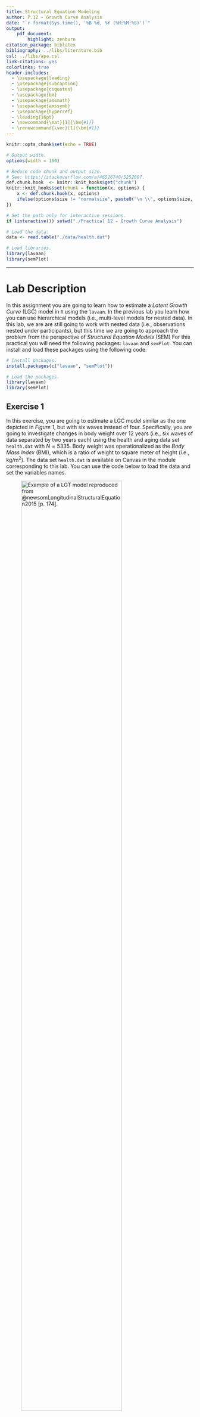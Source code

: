 ```yaml
---
title: Structural Equation Modeling
author: P.12 - Growth Curve Analysis
date: "`r format(Sys.time(), '%B %d, %Y (%H:%M:%S)')`"
output:
    pdf_document:
        highlight: zenburn
citation_package: biblatex
bibliography: ../libs/literature.bib
csl: ../libs/apa.csl
link-citations: yes
colorlinks: true
header-includes:
  - \usepackage{leading}
  - \usepackage{subcaption}
  - \usepackage{csquotes}
  - \usepackage{bm}
  - \usepackage{amsmath}
  - \usepackage{amssymb}
  - \usepackage{hyperref}
  - \leading{16pt}
  - \newcommand{\mat}[1]{\bm{#1}}
  - \renewcommand{\vec}[1]{\bm{#1}}
---
```


```r
knitr::opts_chunk$set(echo = TRUE)

# Output width.
options(width = 100)

# Reduce code chunk and output size.
# See: https://stackoverflow.com/a/46526740/5252007.
def.chunk.hook  <- knitr::knit_hooks$get("chunk")
knitr::knit_hooks$set(chunk = function(x, options) {
    x <- def.chunk.hook(x, options)
    ifelse(options$size != "normalsize", paste0("\n \\", options$size, "\n\n", x, "\n\n \\normalsize"), x)
})

# Set the path only for interactive sessions.
if (interactive()) setwd("./Practical 12 - Growth Curve Analysis")

# Load the data.
data <- read.table("./data/health.dat")

# Load libraries.
library(lavaan)
library(semPlot)
```

---

# Lab Description

In this assignment you are going to learn how to estimate a *Latent Growth
Curve* (LGC) model in `R` using the `lavaan`. In the previous lab you learn how
you can use hierarchical models (i.e., multi-level models for nested data). In
this lab, we are are still going to work with nested data (i.e., observations
nested under participants), but this time we are going to approach the problem
from the perspective of *Structural Equation Models* (SEM) For this practical
you will need the following packages: `lavaan` and `semPlot`. You can install
and load these packages using the following code:

```r
# Install packages.
install.packages(c("lavaan", "semPlot"))

# Load the packages.
library(lavaan)
library(semPlot)
```

## Exercise 1

In this exercise, you are going to estimate a LGC model similar as the one
depicted in *Figure 1*, but with six waves instead of four. Specifically, you
are going to investigate changes in body weight over $12$ years (i.e., six waves
of data separated by two years each) using the health and aging data set
`health.dat` with $N = 5335$. Body weight was operationalized as the *Body Mass
Index* (BMI), which is a ratio of weight to square meter of height (i.e.,
$\text{kg} / \text{m}^2$). The data set `health.dat` is available on Canvas in
the module corresponding to this lab. You can use the code below to load the
data and set the variables names.

![Example of a LGT model reproduced from @newsomLongitudinalStructuralEquation2015 [p. 174].](./assets/ex_1_figure_1.png){width=80%}

Set the working directory to the location where your data file has been
downloaded and load the data.

```r
# For example.
setwd("/Users/mihai/Downloads")

# Load data.
data <- read.table("health.dat")

# Inspect the data.
View(data)
```

Set the variable names.

```r
# Variable names.
variable_names_ex_1 = c(
    "age", "srh1", "srh2", "srh3", "srh4", "srh5", "srh6", "bmi1",
    "bmi2", "bmi3", "bmi4", "bmi5", "bmi6", "cesdna1", "cesdpa1", "cesdso1",
    "cesdna2", "cesdpa2", "cesdso2", "cesdna3", "cesdpa3", "cesdso3",
    "cesdna4", "cesdpa4", "cesdso4", "cesdna5", "cesdpa5", "cesdso5",
    "cesdna6", "cesdpa6", "cesdso6", "diab1", "diab2", "diab3 ", "diab4", "diab5", "diab6"
)

# Set the names.
names(data) <- variable_names_ex_1
```

List the variables.

```r
# List variables.
str(data)
```

Specify which fit measures we are interested in:

```r
# Fit indices to print.
fit_indices <- c("chisq", "df", "pvalue", "cfi", "tli", "rmsea", "rmsea.pvalue", "srmr")
```

a. Estimate a *LGC* model in which you set each intercept factor loading equal
   to $1$ and the slope factor loadings equal to $0$, $1$, $2$, $3$, $4$, and
   $5$. Do not include correlated measurement residuals in this model. Evaluate
   the fit of this model, and interpret the mean of the latent intercept and
   mean of the latent slope.

*It is important to note that instead of functions `sem` and `cfa`, this time we
use the function **`growth`** for fitting the models.*

```r
# Model syntax.
model_ex_1_a <- "
    # Latent intercept variable.
    int =~ 1 * bmi1 + 1 * bmi2 + 1 * bmi3 + 1 * bmi4 + 1 * bmi5 + 1 * bmi6

    # Latent slope variable.
    slp =~ 0 * bmi1 + 1 * bmi2 + 2 * bmi3 + 3 * bmi4 + 4 * bmi5 + 5 * bmi6

    # Latent variances and covariances.
    int ~~ int
    slp ~~ slp
    int ~~ slp
"

# Fit model.
model_ex_1_a_fit <- growth(model_ex_1_a, data = data)

# Visualize the model.
semPaths(model_ex_1_a_fit, what = "paths", whatLabels = "std", edge.label.position = 0.7)

# Model summary.
summary(model_ex_1_a_fit, standardized = TRUE, rsquare = TRUE)

# Fit measures.
fitMeasures(model_ex_1_a_fit, fit.measures = fit_indices)
```

Note that when we use `rsquare = TRUE` the `lavaan` documentation indicates the
following:

> If `rsquare = TRUE`, the $r^2$ values for the dependent variables in the model
are printed.

b. Re-estimate the model from point *(a)*, but now add auto-correlations among
   adjacent time points of the measurement residuals (e.g., $\varepsilon_1$ with
   $\varepsilon_2$, $\varepsilon_2$ with $\varepsilon_3$, and so on). Evaluate
   the fit of this model and test its fit against the more restricted model
   estimated at point *(a)*.

We can add the adjacent correlated residuals as follows:

```r
# Model syntax.
model_ex_1_b <- "
    # Latent intercept variable.
    int =~ 1 * bmi1 + 1 * bmi2 + 1 * bmi3 + 1 * bmi4 + 1 * bmi5 + 1 * bmi6

    # Latent slope variable.
    slp =~ 0 * bmi1 + 1 * bmi2 + 2 * bmi3 + 3 * bmi4 + 4 * bmi5 + 5 * bmi6

    # Latent variances and covariances.
    int ~~ int
    slp ~~ slp
    int ~~ slp

    # Adjacent correlated residuals.
    bmi1 ~~ bmi2
    bmi2 ~~ bmi3
    bmi3 ~~ bmi4
    bmi4 ~~ bmi5
    bmi5 ~~ bmi6
"

# Fit model.
model_ex_1_b_fit <- growth(model_ex_1_b, data = data)

# Visualize the model.
semPaths(model_ex_1_b_fit, what = "paths", whatLabels = "std", edge.label.position = 0.7)

# Model summary.
summary(model_ex_1_b_fit, standardized = TRUE, rsquare = TRUE)

# Fit measures.
fitMeasures(model_ex_1_b_fit, fit.measures = fit_indices)
```

To compare the fit of `model_ex_1_b` to `model_ex_1_a` we can take a look at the
fit measures and also perform a *Likelihood Ratio Test* (LRT).

```r
# Put all fit measures in a data frame or convenience.
fit_measures_ex_1 <- data.frame(
    model_ex_1_a = fitMeasures(model_ex_1_a_fit, fit.measures = fit_indices),
    model_ex_1_b = fitMeasures(model_ex_1_b_fit, fit.measures = fit_indices)
)

# Print all fit measures rounded to four decimals.
round(fit_measures_ex_1, 4)

# Perform the LRT.
anova(model_ex_1_a_fit, model_ex_1_b_fit)
```

c. In the model estimated at point *(b)*, inspect the estimate for the
   covariance between the latent intercept and the latent slope. Provide a
   substantive interpretation for this value.

We can use the function `parTable` to list all parameters.

```r
# List parameters.
lavaan::parTable(model_ex_1_b_fit)
```

In our case, the parameter of interest is located at row $15$.

```r
lavaan::parTable(model_ex_1_b_fit)[15, ]
```

We obtained a covariance between the latent intercept and slope variables of
$.15$, with a $SE = 0.042$.

d. Estimate a model that assumes homogeneity of variance of the measurement
   residuals. In this model, remove the correlated measurement residuals so you
   can test this model against the unconstrained model that was estimated at
   point *(a)*. What can you conclude from the comparison of both models, and
   from the model that included the auto-correlations between error terms?

To assume homogeneity of variance for the measurement residuals, we need to
constrain the residuals to be equal across measurement occasions.

```r
# Model syntax.
model_ex_1_d <- "
    # Latent intercept variable.
    int =~ 1 * bmi1 + 1 * bmi2 + 1 * bmi3 + 1 * bmi4 + 1 * bmi5 + 1 * bmi6

    # Latent slope variable.
    slp =~ 0 * bmi1 + 1 * bmi2 + 2 * bmi3 + 3 * bmi4 + 4 * bmi5 + 5 * bmi6

    # Latent variances and covariances.
    int ~~ int
    slp ~~ slp
    int ~~ slp

    # Constrained residuals.
    bmi1 ~~ a * bmi1
    bmi2 ~~ a * bmi2
    bmi3 ~~ a * bmi3
    bmi4 ~~ a * bmi4
    bmi5 ~~ a * bmi5
    bmi6 ~~ a * bmi6
"

# Fit model.
model_ex_1_d_fit <- growth(model_ex_1_d, data = data)

# Visualize the model.
semPaths(model_ex_1_d_fit, what = "paths", whatLabels = "std", edge.label.position = 0.7)

# Model summary.
summary(model_ex_1_d_fit, standardized = TRUE, rsquare = TRUE)

# Fit measures.
fitMeasures(model_ex_1_d_fit, fit.measures = fit_indices)
```

To compare the fit of `model_ex_1_d` to `model_ex_1_a` we can take a look at the
fit measures and also perform a *Likelihood Ratio Test* (LRT).

```r
# Put all fit measures in a data frame or convenience.
fit_measures_ex_1 <- cbind(
    fit_measures_ex_1,
    model_ex_1_d = fitMeasures(model_ex_1_d_fit, fit.measures = fit_indices)
)

# Print all fit measures rounded to four decimals.
round(fit_measures_ex_1, 4)

# Perform the LRT.
anova(model_ex_1_a_fit, model_ex_1_d_fit)
```

For a nuanced explanation, see *Figure 2* that shows the explanation provided by
@newsomLongitudinalStructuralEquation2015 [p. 183] under section *Example 7.1.
Growth Curve Model with Observed Variables*.

\begin{figure}[ht]
    \fbox{\includegraphics[width=0.5\linewidth]{./assets/ex_1_figure_2a.pdf}}
    \fbox{\includegraphics[width=0.5\linewidth]{./assets/ex_1_figure_2b.pdf}}
    \caption{Explanation for \textit{Exercise 1}.}
    \label{fig2}
\end{figure}

\newpage

## Exercise 2

In this exercise you are going to keep using the `health.dat` and extend the
model from *Exercise 1* with a time-invariant covariate, namely the age of the
participants.

a. Compute a new variable `age_c` which is the grand mean centered age of
   the participants.

    - *Tip.* You can obtain the sample mean using `mean(data$age)`.

To create `age_c`, we need to subtract the grand mean from the `age` variable.

```r
# Create the centered age variable.
data$age_c <- data$age - mean(data$age)
```

b. Estimate the conditional *LGC* model of *BMI* by regressing the latent
   intercept and the latent slope on `age_c`.

```r
# Model syntax.
model_ex_2_b <- "
    # Latent intercept variable.
    int =~ 1 * bmi1 + 1 * bmi2 + 1 * bmi3 + 1 * bmi4 + 1 * bmi5 + 1 * bmi6

    # Latent slope variable.
    slp =~ 0 * bmi1 + 1 * bmi2 + 2 * bmi3 + 3 * bmi4 + 4 * bmi5 + 5 * bmi6

    # Latent variances and covariances.
    int ~~ int
    slp ~~ slp
    int ~~ slp

    # Regression equations.
    int + slp ~ age_c
"

# Fit model.
model_ex_2_b_fit <- growth(model_ex_2_b, data = data)

# Visualize the model.
semPaths(model_ex_2_b_fit, what = "paths", whatLabels = "std", edge.label.position = 0.65)

# Model summary.
summary(model_ex_2_b_fit, standardized = TRUE, rsquare = TRUE)

# Fit measures.
fitMeasures(model_ex_2_b_fit, fit.measures = fit_indices)
```

c. Evaluate the fit of this model, and the effect of `age_c` on the latent
   intercept and latent slope.

```r
# Fit measures.
fitMeasures(model_ex_2_b_fit, fit.measures = fit_indices)
```

d. Compute a new binary age variable called `age_b` for implementing the *MIMIC*
   approach discussed during *Lecture 8*, using the following `R` code:

First we compute the binary variable.

```r
data$age_b <- ifelse(data$age <= 65, 0, 1)
```

e. Estimate the *MIMIC* model by regressing the intercept and the slope factors
   on the binary age variable. Interpret the effects of the binary age variable.

Now we can implement the *MIMIC* approach. Note that the only thing that changes
is that in our regression equations we now use the binary variable `age_b`
instead of the mean-centered variable `age_c`.

```r
# Model syntax.
model_ex_2_e <- "
    # Latent intercept variable.
    int =~ 1 * bmi1 + 1 * bmi2 + 1 * bmi3 + 1 * bmi4 + 1 * bmi5 + 1 * bmi6

    # Latent slope variable.
    slp =~ 0 * bmi1 + 1 * bmi2 + 2 * bmi3 + 3 * bmi4 + 4 * bmi5 + 5 * bmi6

    # Latent variances and covariances.
    int ~~ int
    slp ~~ slp
    int ~~ slp

    # Regression equations.
    int + slp ~ age_b
"

# Fit model.
model_ex_2_e_fit <- growth(model_ex_2_e, data = data)

# Visualize the model.
semPaths(model_ex_2_e_fit, what = "paths", whatLabels = "std", edge.label.position = 0.65)

# Model summary.
summary(model_ex_2_e_fit, standardized = TRUE, rsquare = TRUE)

# Fit measures.
fitMeasures(model_ex_2_e_fit, fit.measures = fit_indices)
```

f. Test the same hypothesis of age differences in trajectories, using the
   multi-group approach and comparing those under $65$ to those aged $65$ and
   older.

For this model, the intercept and slope factor variances were constrained to be
equal in both age groups. The constraints are placed to obtain a more stable
estimate of the variances in $> 65$ group (i.e., which had a small sample size),
and to provide more comparable results to the *MIMIC* modeling approach. The
variance constraints did not significantly degrade the fit of the model, so
these appeared to be empirically justifiable assumptions.

First, we fit a model (i.e., `model_ex_1_a`) where we constrain the latent
variable variances to be equal across the age groups. We can use the `group` and
`group.equal` arguments in `lavaan` to do so. Note that we do not yet constrain
the means of the slope latent variable yet.

```r
model_ex_2_f <- "
    # Latent intercept variable.
    int =~ 1 * bmi1 + 1 * bmi2 + 1 * bmi3 + 1 * bmi4 + 1 * bmi5 + 1 * bmi6

    # Latent slope variable.
    slp =~ 0 * bmi1 + 1 * bmi2 + 2 * bmi3 + 3 * bmi4 + 4 * bmi5 + 5 * bmi6

    # Latent variances and covariances.
    int ~~ int
    slp ~~ slp
    int ~~ slp
"

# Fit model.
model_ex_2_f_fit <- growth(model_ex_2_f, data = data, group = "age_b", group.equal = "lv.variances")

# Visualize the model.
semPaths(model_ex_2_f_fit, what = "paths", whatLabels = "std", edge.label.position = 0.7)

# Model summary.
summary(model_ex_2_f_fit, standardized = TRUE, rsquare = TRUE)

# Fit measures.
fitMeasures(model_ex_2_f_fit, fit.measures = fit_indices)
```

Now, on top of the variance constraints, we also constrain the intercept of the
slope latent variable to be equal across groups. Note that since we use the
`group` argument in `lavaan`, this time we have to specify the constraints in
the form of a vector (i.e., `c(a, a)`, which means that both the $< 65$ and
$> 65$ age groups will be applied the same label `a` for the latent slope
variable intercept).

```r
model_ex_2_f_slp_con <- "
    # Latent intercept variable.
    int =~ 1 * bmi1 + 1 * bmi2 + 1 * bmi3 + 1 * bmi4 + 1 * bmi5 + 1 * bmi6

    # Latent slope variable.
    slp =~ 0 * bmi1 + 1 * bmi2 + 2 * bmi3 + 3 * bmi4 + 4 * bmi5 + 5 * bmi6

    # Latent variances and covariances.
    int ~~ int
    slp ~~ slp
    int ~~ slp

    # Intercept constraint.
    slp ~ c(a, a) * 1
"

# Fit model.
model_ex_2_f_slp_con_fit <- growth(
    model = model_ex_2_f_slp_con,
    data = data,
    group = "age_b",
    group.equal = "lv.variances"
)

# Visualize the model.
semPaths(model_ex_2_f_slp_con_fit, what = "paths", whatLabels = "std", edge.label.position = 0.7)

# Model summary.
summary(model_ex_2_f_slp_con_fit, standardized = TRUE, rsquare = TRUE)

# Fit measures.
fitMeasures(model_ex_2_f_slp_con_fit, fit.measures = fit_indices)
```

We can now compare the fit of the two models (i.e., `model_ex_2_f` and
`model_ex_2_f_slp_con`) and also perform a *LRT*.

```r
# Put all fit measures in a data frame or convenience.
fit_measures_ex_2_f <- data.frame(
    model_ex_2_f = fitMeasures(model_ex_2_f_fit, fit.measures = fit_indices),
    model_ex_2_f_slp_con = fitMeasures(model_ex_2_f_slp_con_fit, fit.measures = fit_indices)
)

# Print all fit measures rounded to four decimals.
round(fit_measures_ex_2_f, 4)

# Perform the LRT.
anova(model_ex_2_f_fit, model_ex_2_f_slp_con_fit)
```

\newpage

# References
